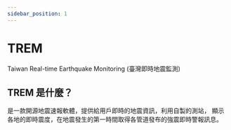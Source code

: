 ```yaml
---
sidebar_position: 1
---
```


# TREM
Taiwan Real-time Earthquake Monitoring (臺灣即時地震監測)

## TREM 是什麼？
是一款開源地震速報軟體，提供給用戶即時的地震資訊，利用自製的測站，
顯示各地的即時震度，在地震發生的第一時間取得各管道發布的強震即時警報訊息。